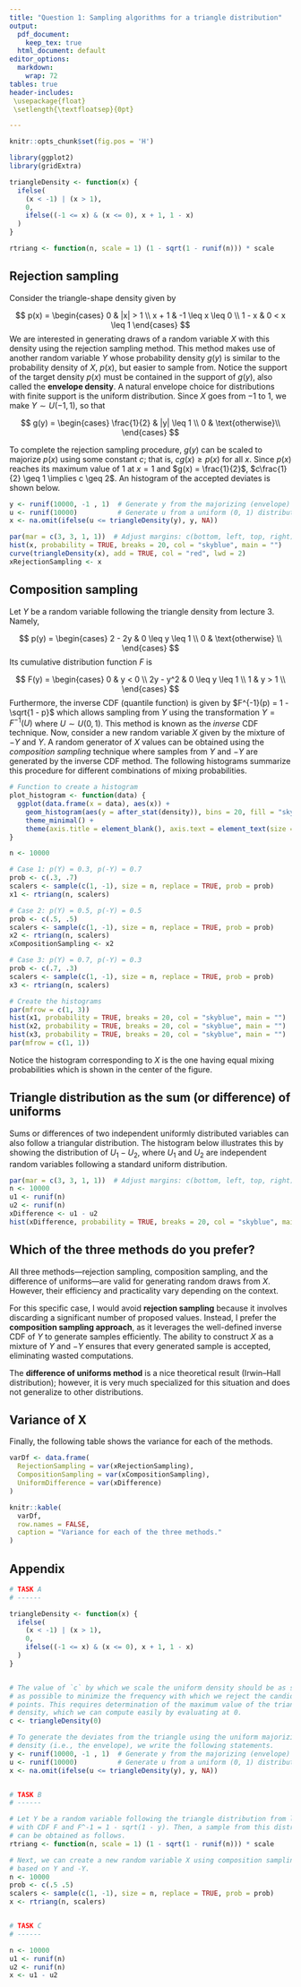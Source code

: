 ```yaml
---
title: "Question 1: Sampling algorithms for a triangle distribution"
output:
  pdf_document: 
    keep_tex: true
  html_document: default
editor_options: 
  markdown: 
    wrap: 72
tables: true
header-includes:
 \usepackage{float}
 \setlength{\textfloatsep}{0pt}

---
```


```r
knitr::opts_chunk$set(fig.pos = 'H')
```

```r
library(ggplot2)
library(gridExtra)
```

```r
triangleDensity <- function(x) {
  ifelse(
    (x < -1) | (x > 1),
    0,
    ifelse((-1 <= x) & (x <= 0), x + 1, 1 - x)
  )
}

rtriang <- function(n, scale = 1) (1 - sqrt(1 - runif(n))) * scale
```


## Rejection sampling

Consider the triangle-shape density given by

$$ p(x) =
\begin{cases} 
      0 & |x| > 1 \\
      x + 1 & -1 \leq x \leq 0 \\
      1 - x & 0 < x \leq 1
   \end{cases}
$$
We are interested in generating draws of a random variable $X$ with this density
using the rejection sampling method. This method makes use of another random variable $Y$ whose probability density $g(y)$ is similar to the probability
density of $X$, $p(x)$, but easier to sample from. Notice the support of the target density $p(x)$ must be contained in the support of $g(y)$, also called the **envelope density**. A natural envelope choice for distributions with finite support is the uniform distribution. Since $X$ goes from $-1$ to $1$, we make $Y \sim U(-1, 1)$, so that

$$
g(y) =
\begin{cases} 
      \frac{1}{2} & |y| \leq 1 \\
      0 & \text{otherwise}\\
   \end{cases}
$$ 

To complete the rejection sampling procedure, $g(y)$ can be scaled to majorize
$p(x)$ using some constant $c$; that is, $cg(x) \geq p(x)$ for all $x$. Since $p(x)$ reaches its maximum value of $1$ at $x=1$ and $g(x) = \frac{1}{2}$, $c\frac{1}{2} \geq 1 \implies c \geq 2$. An histogram of the accepted deviates is shown below.


```r
y <- runif(10000, -1 , 1)  # Generate y from the majorizing (envelope) distribution.
u <- runif(10000)          # Generate u from a uniform (0, 1) distribution.
x <- na.omit(ifelse(u <= triangleDensity(y), y, NA))
```

```r
par(mar = c(3, 3, 1, 1))  # Adjust margins: c(bottom, left, top, right)
hist(x, probability = TRUE, breaks = 20, col = "skyblue", main = "")
curve(triangleDensity(x), add = TRUE, col = "red", lwd = 2)
xRejectionSampling <- x
```


## Composition sampling

Let $Y$ be a random variable following the triangle density from lecture 3.
Namely, 

$$ p(y) =
\begin{cases} 
      2 - 2y & 0 \leq y \leq 1 \\
      0 & \text{otherwise} \\
   \end{cases}
$$
Its cumulative distribution function $F$ is

$$ F(y) =
\begin{cases} 
      0 & y < 0 \\
      2y - y^2 & 0 \leq y \leq 1 \\
      1 & y > 1 \\
   \end{cases}
$$
Furthermore, the inverse CDF (quantile function) is given by 
$F^{-1}(p) = 1 - \sqrt{1 - p}$ which allows sampling from $Y$ using the
transformation $Y = F^{-1}(U)$ where $U \sim U(0, 1)$. This method is known as 
the *inverse* CDF technique. Now, consider a new random variable $X$ given by the mixture of $-Y$ and $Y$. 
A random generator of $X$ values can be obtained using the *composition sampling* 
technique where samples from $Y$ and $-Y$ are generated by the inverse CDF method.
The following histograms summarize this procedure for different combinations 
of mixing probabilities.


```r
# Function to create a histogram
plot_histogram <- function(data) {
  ggplot(data.frame(x = data), aes(x)) +
    geom_histogram(aes(y = after_stat(density)), bins = 20, fill = "skyblue", alpha = 0.7) +
    theme_minimal() +
    theme(axis.title = element_blank(), axis.text = element_text(size = 12))
}

n <- 10000

# Case 1: p(Y) = 0.3, p(-Y) = 0.7
prob <- c(.3, .7)
scalers <- sample(c(1, -1), size = n, replace = TRUE, prob = prob)
x1 <- rtriang(n, scalers)

# Case 2: p(Y) = 0.5, p(-Y) = 0.5
prob <- c(.5, .5)
scalers <- sample(c(1, -1), size = n, replace = TRUE, prob = prob)
x2 <- rtriang(n, scalers)
xCompositionSampling <- x2

# Case 3: p(Y) = 0.7, p(-Y) = 0.3
prob <- c(.7, .3)
scalers <- sample(c(1, -1), size = n, replace = TRUE, prob = prob)
x3 <- rtriang(n, scalers)

# Create the histograms
par(mfrow = c(1, 3))
hist(x1, probability = TRUE, breaks = 20, col = "skyblue", main = "")
hist(x2, probability = TRUE, breaks = 20, col = "skyblue", main = "")
hist(x3, probability = TRUE, breaks = 20, col = "skyblue", main = "")
par(mfrow = c(1, 1))
```

Notice the histogram corresponding to $X$ is the one having equal mixing probabilities
which is shown in the center of the figure.


## Triangle distribution as the sum (or difference) of uniforms

Sums or differences of two independent uniformly distributed variables can also 
follow a triangular distribution. The histogram below illustrates this by 
showing the distribution of $U_1 - U_2$, where $U_1$ and $U_2$ are independent 
random variables following a standard uniform distribution.

```r
par(mar = c(3, 3, 1, 1))  # Adjust margins: c(bottom, left, top, right)
n <- 10000
u1 <- runif(n)
u2 <- runif(n)
xDifference <- u1 - u2
hist(xDifference, probability = TRUE, breaks = 20, col = "skyblue", main = "")
```

## Which of the three methods do you prefer?

All three methods—rejection sampling, composition sampling, and the difference of uniforms—are valid for generating random draws from $X$. However, their efficiency and practicality vary depending on the context.

For this specific case, I would avoid **rejection sampling** because it involves discarding a significant number of proposed values. Instead, I prefer the **composition sampling approach**, as it leverages the well-defined inverse CDF of $Y$ to 
generate samples efficiently. The ability to construct $X$ as a mixture of $Y$ 
and $-Y$ ensures that every generated sample is accepted, eliminating wasted computations.

The **difference of uniforms method** is a nice theoretical result (Irwin–Hall distribution); however, it is very much specialized for this situation
and does not generalize to other distributions.

## Variance of X

Finally, the following table shows the variance for each of the methods.

```r
varDf <- data.frame(
  RejectionSampling = var(xRejectionSampling),
  CompositionSampling = var(xCompositionSampling),
  UniformDifference = var(xDifference)
)

knitr::kable(
  varDf,
  row.names = FALSE,
  caption = "Variance for each of the three methods."
)
```

## Appendix

```r
# TASK A
# ------

triangleDensity <- function(x) {
  ifelse(
    (x < -1) | (x > 1),
    0,
    ifelse((-1 <= x) & (x <= 0), x + 1, 1 - x)
  )
}


# The value of `c` by which we scale the uniform density should be as small
# as possible to minimize the frequency with which we reject the candidate 
# points. This requires determination of the maximum value of the triangle 
# density, which we can compute easily by evaluating at 0.
c <- triangleDensity(0)

# To generate the deviates from the triangle using the uniform majorizing 
# density (i.e., the envelope), we write the following statements.
y <- runif(10000, -1 , 1)  # Generate y from the majorizing (envelope) distribution.
u <- runif(10000)          # Generate u from a uniform (0, 1) distribution.
x <- na.omit(ifelse(u <= triangleDensity(y), y, NA))


# TASK B
# ------

# Let Y be a random variable following the triangle distribution from lecture 3
# with CDF F and F^-1 = 1 - sqrt(1 - y). Then, a sample from this distribution
# can be obtained as follows.
rtriang <- function(n, scale = 1) (1 - sqrt(1 - runif(n))) * scale

# Next, we can create a new random variable X using composition sampling
# based on Y and -Y.
n <- 10000
prob <- c(.5 .5)
scalers <- sample(c(1, -1), size = n, replace = TRUE, prob = prob)
x <- rtriang(n, scalers)


# TASK C
# ------

n <- 10000
u1 <- runif(n)
u2 <- runif(n)
x <- u1 - u2
```
